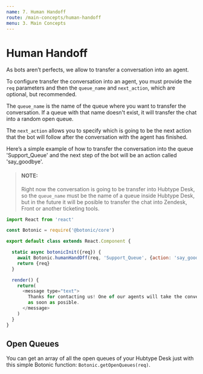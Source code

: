 ```yaml
---
name: 7. Human Handoff
route: /main-concepts/human-handoff
menu: 3. Main Concepts
---
```


# **Human Handoff**

As bots aren’t perfects, we allow to transfer a conversation into an agent.

To configure transfer the conversation into an agent, you must provide the `req` parameters and then the `queue_name` and `next_action`, which are optional, but recommended.

The `queue_name` is the name of the queue where you want to transfer the conversation. If a queue with that name doesn't exist, it will transfer the chat into a random open queue.

The `next_action` allows you to specify which is going to be the next action that the bot will follow after the conversation with the agent has finished.

Here’s a simple example of how to transfer the conversation into the queue 'Support_Queue' and the next step of the bot will be an action called 'say_goodbye'.

> #### NOTE:
> Right now the conversation is going to be transfer into Hubtype Desk, so the `queue_name` must be the name of a queue inside Hubtype Desk, but in the future it will be posible to transfer the chat into Zendesk, Front or another ticketing tools.

```javascript
import React from 'react'

const Botonic = require('@botonic/core')

export default class extends React.Component {

  static async botonicInit({req}) {
    await Botonic.humanHandOff(req, 'Support_Queue', {action: 'say_goodbye'})
    return {req}
  }

  render() {
    return(
      <message type="text">
        Thanks for contacting us! One of our agents will take the conversation
        as soon as posible.
      </message>
    )
  }
}
```

## Open Queues

You can get an array of all the open queues of your Hubtype Desk just with this simple Botonic function: `Botonic.getOpenQueues(req)`.